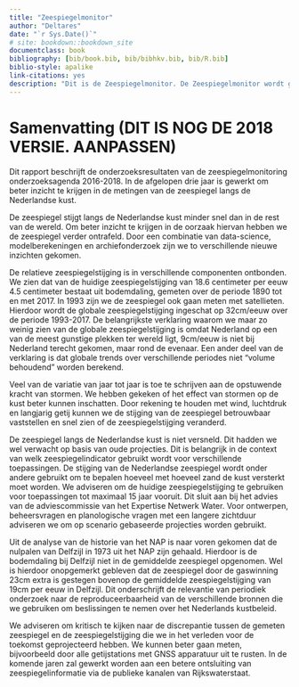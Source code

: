 ```yaml
--- 
title: "Zeespiegelmonitor"
author: "Deltares"
date: "`r Sys.Date()`"
# site: bookdown::bookdown_site
documentclass: book
bibliography: [bib/book.bib, bib/bibhkv.bib, bib/R.bib]
biblio-style: apalike
link-citations: yes
description: "Dit is de Zeespiegelmonitor. De Zeespiegelmonitor wordt gemaakt door Deltares met bijdragen van HKV in opdracht van Rijkswaterstaat. "
---
```


# Samenvatting (DIT IS NOG DE 2018 VERSIE. AANPASSEN) {#samenvatting}
 
Dit rapport beschrijft de onderzoeksresultaten van de zeespiegelmonitoring onderzoeksagenda 2016-2018. In de afgelopen drie jaar is gewerkt om beter inzicht te krijgen in de metingen van de zeespiegel langs de Nederlandse kust. 

\begin{equation} 
  f\left(k\right) = \binom{n}{k} p^k\left(1-p\right)^{n-k}
  (\#eq:test)
\end{equation} 
 
De zeespiegel stijgt langs de Nederlandse kust minder snel dan in de rest van de wereld. Om beter inzicht te krijgen in  de  oorzaak  hiervan  hebben  we  de  zeespiegel  verder ontrafeld.  Door  een  combinatie  van  data-science, modelberekeningen en archiefonderzoek zijn we to verschillende nieuwe inzichten gekomen.  
 
De   relatieve   zeespiegelstijging   is   in   verschillende   componenten   ontbonden.   We   zien   dat   van   de   huidige zeespiegelstijging van 18.6 centimeter per eeuw 4.5 centimeter bestaat uit bodemdaling, gemeten over de periode 1890 tot en met 2017. In 1993 zijn we de zeespiegel ook gaan meten met satellieten. Hierdoor wordt de globale zeespiegelstijging  ingeschat  op  32cm/eeuw  over  de  periode  1993-2017.  De belangrijkste  verklaring  waarom  we maar zo weinig zien van de globale zeespiegelstijging is omdat Nederland op een van de meest gunstige plekken ter wereld ligt, 9cm/eeuw is niet bij Nederland terecht gekomen, maar rond de evenaar. Een ander deel van de verklaring is dat globale trends over verschillende periodes niet “volume behoudend” worden berekend.  
 
Veel  van  de  variatie  van  jaar  tot  jaar  is  toe  te  schrijven  aan  de  opstuwende  kracht  van  stormen.  We  hebben gekeken  of  het  effect  van  stormen  op  de  kust  beter  kunnen  inschatten.  Door  rekening  te  houden  met  wind, luchtdruk  en  langjarig  getij  kunnen  we  de  stijging  van  de  zeespiegel  betrouwbaar  vaststellen  en  snel  zien  of  de zeespiegelstijging veranderd.  
 
De  zeespiegel  langs  de  Nederlandse  kust  is  niet  versneld.  Dit  hadden  we  wel  verwacht  op  basis  van  oude projecties.   Dit   is   belangrijk   in   de   context   van   welk   zeespiegelindicator   gebruikt   wordt   voor   verschillende toepassingen. De stijging van de Nederlandse zeespiegel wordt onder andere gebruikt om te bepalen hoeveel met 
hoeveel  zand  de  kust  versterkt  moet  worden.  We  adviseren  om  de  huidige  zeespiegelstijging  te  gebruiken  voor toepassingen tot maximaal 15 jaar vooruit. Dit sluit aan bij het advies van de adviescommissie van het Expertise Netwerk Water. Voor ontwerpen, beheersvragen en planologische vragen met een langere zichtduur adviseren we 
om op scenario gebaseerde projecties worden gebruikt.  
 
Uit de analyse van de historie van het NAP is naar voren gekomen dat de nulpalen van Delfzijl in 1973 uit het NAP zijn gehaald. Hierdoor is de bodemdaling bij Delfzijl niet in de gemiddelde zeespiegel opgenomen. Wel is hierdoor onopgemerkt  gebleven  dat  de  zeespiegel  door  de  gaswinning  23cm  extra  is  gestegen  bovenop  de  gemiddelde 
zeespiegelstijging van 19cm per eeuw in Delfzijl. Dit onderschrijft de relevantie van periodiek onderzoek naar de reproduceerbaarheid  van  de  verschillende  bronnen  die  we  gebruiken  om  beslissingen  te  nemen  over  het Nederlands kustbeleid.  
 
We adviseren om kritisch te kijken naar de discrepantie tussen de gemeten zeespiegel en de zeespiegelstijging die we in het verleden voor de toekomst geprojecteerd hebben. We kunnen beter gaan meten, bijvoorbeeld door alle getijstations  met  GNSS  apparatuur  uit  te  rusten.  In  de  komende  jaren  zal  gewerkt  worden  aan  een  betere 
ontsluiting van zeespiegelinformatie via de publieke kanalen van Rijkswaterstaat. 
